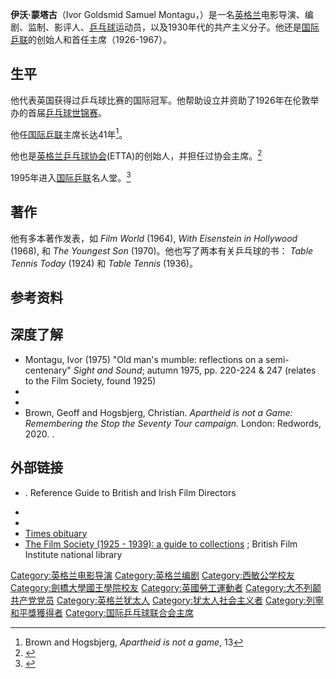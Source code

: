 {{Infobox artist
 | name          = Ivor Montagu
 | image         = 
 | image_size    =
 | alt           =
 | caption       = 中年时期
 | birth_name    = Ivor Goldsmid Samuel Montagu
 | birth_date    = 1904年4月23日
 | birth_place   = [[英格兰|英格兰]][[伦敦|伦敦]][[肯辛頓|肯辛頓]]
 | death_date    = {{Death date and age|df=yes|1984|11|5|1904|4|23}}
 | death_place   = [[英格兰|英格兰]][[赫特福德郡|赫特福德郡]][[沃特福德_(赫特福德郡)|沃特福德]]
 | nationality   = 
 | spouse        =
 | field         = 电影人、[[乒乓球|乒乓球]]运动员、[[国际乒联|国际乒联]]主席 
 | training      =
 | movement      =
 | works         =
 | patrons       = 
 | influenced by =
 | influenced    =
 | awards        = [[列宁和平奖|列宁和平奖]]<br>[[国际乒联名人堂|国际乒联名人堂]]
 | elected       =
 | website       =
 | bgcolour      =
}}

'''伊沃·蒙塔古'''（Ivor Goldsmid Samuel Montagu，{{bd|1904年|4月23日|1984年|11月5日||}}）是一名[[英格兰|英格兰]]电影导演、编剧、监制、影评人、[[乒乓球|乒乓球]]运动员，以及1930年代的共产主义分子。他还是[[国际乒联|国际乒联]]的创始人和首任主席（1926-1967）。

==生平==
他代表英国获得过乒乓球比赛的国际冠军。他帮助设立并资助了1926年在伦敦举办的首届[[乒乓球世锦赛|乒乓球世锦赛]]。

他任[[国际乒联|国际乒联]]主席长达41年<ref>Brown and Hogsbjerg, ''Apartheid is not a game'', 13</ref>。

他也是[[英格兰乒乓球协会|英格兰乒乓球协会]](ETTA)的创始人，并担任过协会主席。<ref name="Hall of Fame">{{cite web|url=http://www.jewishsports.net/BioPages/IvorGoldsmidMontagu.htm|title=Ivor Goldsmid Montagu|publisher=International Jewish Sports Hall of Fame|accessdate=3 April 2014|archive-date=2019-09-23|archive-url=https://web.archive.org/web/20190923130158/http://www.jewishsports.net/BioPages/IvorGoldsmidMontagu.htm|dead-url=no}}</ref>

1995年进入[[国际乒联|国际乒联]]名人堂。<ref>{{cite web |url=http://www.ittf.com/museum/HallofFame.pdf |title=ITTF Hall of Fame |publisher=International Table Tennis Federation |accessdate=3 April 2014 |url-status=dead |archiveurl=https://web.archive.org/web/20110617005939/http://www.ittf.com/museum/HallofFame.pdf |archivedate=2011-06-17 |dead-url=no }}</ref>

==著作==
他有多本著作发表，如 ''Film World'' (1964), ''With Eisenstein in Hollywood'' (1968), 和 ''The Youngest Son'' (1970)。他也写了两本有关乒乓球的书： ''Table Tennis Today'' (1924) 和 ''Table Tennis'' (1936)。

==参考资料==
{{reflist}}

==深度了解==
*Montagu, Ivor (1975) "Old man's mumble: reflections on a semi-centenary" ''Sight and Sound''; autumn 1975, pp. 220-224 & 247 (relates to the Film Society, found 1925)
*{{cite book |last=Campbell |first=Russell |date=2018 |title=Codename Intelligentsia: The Life and Times of the Honourable Ivor Montagu, Filmmaker, Communist, Spy |location=Stroud |publisher=History Press |isbn=978-0750987059}}
*{{cite book|url=https://books.google.com/books?id=L3J1AgAAQBAJ&pg=PA8&f=false|title=Ping-Pong Diplomacy: The Secret History Behind the Game That Changed the World|author=Griffin, Nicholas|publisher=Simon and Schuster|year=2014|isbn=9781451642773|access-date=2020-07-01|archive-date=2020-07-13|archive-url=https://web.archive.org/web/20200713061211/https://books.google.com/books?id=L3J1AgAAQBAJ&pg=PA8&f=false|dead-url=no}}
* Brown, Geoff and Hogsbjerg, Christian. ''Apartheid is not a Game: Remembering the Stop the Seventy Tour campaign.'' London: Redwords, 2020. {{ISBN|9781912926589}}.

==外部链接==
*{{Screenonline name|id=446857|name=Ivor Montagu Biography}}. Reference Guide to British and Irish Film Directors
*{{Screenonline name|id=446857|name=Ivor Montagu}}
* {{IMDb name|id=0598749|name=Ivor Montagu}}
*[http://www.hitchcockwiki.com/hitchcock/wiki/The_Times_%2807/Nov/1984%29_-_Obituary:_Ivor_Montagu Times obituary] {{Wayback|url=http://www.hitchcockwiki.com/hitchcock/wiki/The_Times_%2807/Nov/1984%29_-_Obituary:_Ivor_Montagu |date=20070927011945 }}
*[https://www.bfi.org.uk/sites/bfi.org.uk/files/downloads/bfi-the-film-society-1925-1939-a-guide-to-collections.pdf The Film Society (1925 - 1939): a guide to collections] {{Wayback|url=https://www.bfi.org.uk/sites/bfi.org.uk/files/downloads/bfi-the-film-society-1925-1939-a-guide-to-collections.pdf |date=20210122212230 }}; British Film Institute national library

{{Authority control}}

{{DEFAULTSORT:Montagu, Ivor}}
[[Category:英格兰电影导演|Category:英格兰电影导演]]
[[Category:英格兰编剧|Category:英格兰编剧]]
[[Category:西敏公学校友|Category:西敏公学校友]]
[[Category:劍橋大學國王學院校友|Category:劍橋大學國王學院校友]]
[[Category:英國勞工運動者|Category:英國勞工運動者]]
[[Category:大不列颠共产党党员|Category:大不列颠共产党党员]]
[[Category:英格兰犹太人|Category:英格兰犹太人]]
[[Category:犹太人社会主义者|Category:犹太人社会主义者]]
[[Category:列寧和平獎獲得者|Category:列寧和平獎獲得者]]
[[Category:国际乒乓球联合会主席|Category:国际乒乓球联合会主席]]